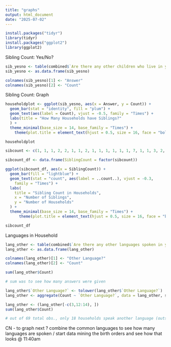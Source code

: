 ```yaml
---
title: "graphs"
output: html_document
date: "2025-07-02"
---
```

```r
install.packages("tidyr")
library(tidyr)
install.packages("ggplot2")
library(ggplot2)
``` 

Sibling Count: Yes/No?
```r
sib_yesno <- table(combined$`Are there any other children who live in your home?`)
sib_yesno <- as.data.frame(sib_yesno)

colnames(sib_yesno)[1] <- "Answer"
colnames(sib_yesno)[2] <- "Count"
```
Sibling Count: Graph
```r
householdplot <- ggplot(sib_yesno, aes(x = Answer, y = Count)) + 
  geom_bar(stat = "identity", fill = "plum") +
  geom_text(aes(label = Count), vjust = -0.5, family = "Times") +
  labs(title = "How Many Households have Siblings?"
  ) + 
  theme_minimal(base_size = 14, base_family = "Times") +
    theme(plot.title = element_text(hjust = 0.5, size = 16, face = "bold")) 

householdplot
```
```r
sibcount <- c(1, 1, 1, 2, 2, 1, 1, 2, 1, 1, 1, 1, 1, 1, 7, 1, 1, 3, 2, 1, 1, 1, 2, 1, 1, 2, 1, 1, 3, 1, 1, 1, 1, 3, 1, 1, 3, 2, 2, 2, 1, 1, 1, 1, 1, 1, 1, 2, 1, 1, 1, 1, 1)

sibcount_df <- data.frame(SiblingCount = factor(sibcount))

ggplot(sibcount_df, aes(x = SiblingCount)) +
  geom_bar(fill = "lightblue") +
  geom_text(stat = "count", aes(label = ..count..), vjust = -0.3,  
    family = "Times") +
  labs(
    title = "Sibling Count in Households",
    x = "Number of Siblings",
    y = "Number of Households"
  ) +
  theme_minimal(base_size = 14, base_family = "Times") + 
      theme(plot.title = element_text(hjust = 0.5, size = 16, face = "bold")) 

sibcount_df
```

Languages in Household
```r
lang_other <- table(combined$`Are there any other languages spoken in your home?`)
lang_other <- as.data.frame(lang_other)

colnames(lang_other)[1] <- "Other Language?"
colnames(lang_other)[2] <- "Count"

sum(lang_other$Count)

# sum was to see how many answers were given
```

```r
lang_other$`Other Language?` <- tolower(lang_other$`Other Language?`)
lang_other <- aggregate(Count ~ `Other Language?`, data = lang_other, sum)

lang_other <- (lang_other[-c(3,12:14), ])
sum(lang_other$Count)

# out of 69 total obs., only 18 households speak another language (outside of English) (after cleaning and removing English/No answers)
```

CN - to graph next ? combine the common languages to see how many languages are spoken / start data mining the birth orders and see how that looks @ 11:40am 
```r

```



